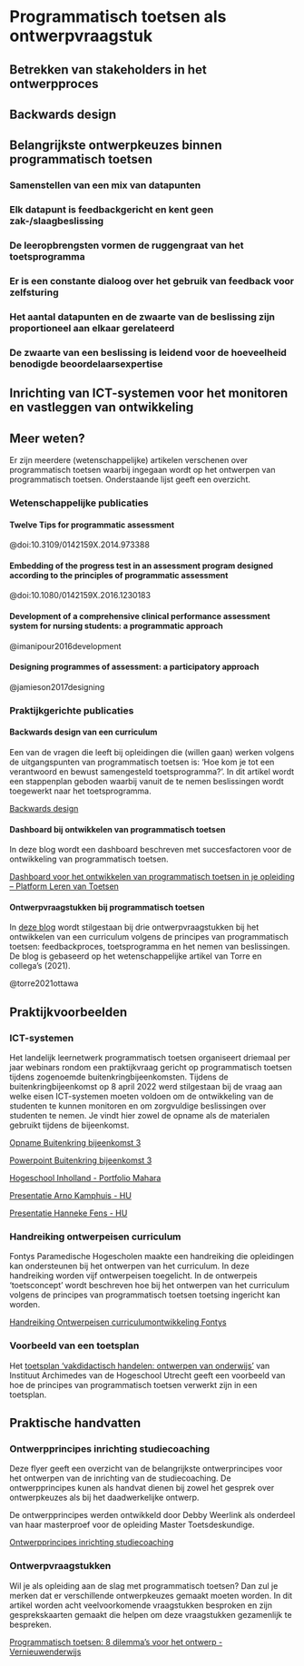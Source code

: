 # Programmatisch toetsen als ontwerpvraagstuk 

## Betrekken van stakeholders in het ontwerpproces 

## Backwards design 

## Belangrijkste ontwerpkeuzes binnen programmatisch toetsen 

### Samenstellen van een mix van datapunten 

### Elk datapunt is feedbackgericht en kent geen zak-/slaagbeslissing 

### De leeropbrengsten vormen de ruggengraat van het toetsprogramma 

### Er is een constante dialoog over het gebruik van feedback voor zelfsturing 

### Het aantal datapunten en de zwaarte van de beslissing zijn proportioneel aan elkaar gerelateerd 

### De zwaarte van een beslissing is leidend voor de hoeveelheid benodigde beoordelaarsexpertise  

## Inrichting van ICT-systemen voor het monitoren en vastleggen van ontwikkeling 

## Meer weten? 

Er zijn meerdere (wetenschappelijke) artikelen verschenen over programmatisch toetsen waarbij ingegaan wordt op het ontwerpen van programmatisch toetsen. Onderstaande lijst geeft een overzicht.  

### Wetenschappelijke publicaties 

#### Twelve Tips for programmatic assessment 

@doi:10.3109/0142159X.2014.973388

#### Embedding of the progress test in an assessment program designed according to the principles of programmatic assessment 

@doi:10.1080/0142159X.2016.1230183

#### Development of a comprehensive clinical performance assessment system for nursing students: a programmatic approach 

@imanipour2016development

#### Designing programmes of assessment: a participatory approach 

@jamieson2017designing

### Praktijkgerichte publicaties 

#### Backwards design van een curriculum 

Een van de vragen die leeft bij opleidingen die (willen gaan) werken volgens de uitgangspunten van programmatisch toetsen is: ‘Hoe kom je tot een verantwoord en bewust samengesteld toetsprogramma?’. In dit artikel wordt een stappenplan geboden waarbij vanuit de te nemen beslissingen wordt toegewerkt naar het toetsprogramma.  

[Backwards design](./bronnen/40_Backwards_design.pdf)

#### Dashboard bij ontwikkelen van programmatisch toetsen 

In deze blog wordt een dashboard beschreven met succesfactoren voor de ontwikkeling van programmatisch toetsen.  

[Dashboard voor het ontwikkelen van programmatisch toetsen in je opleiding – Platform Leren van Toetsen](https://lerenvantoetsen.nl/dashboard-voor-het-ontwikkelen-van-programmatisch-toetsen-in-je-opleiding/)

#### Ontwerpvraagstukken bij programmatisch toetsen 

In [deze blog](https://lerenvantoetsen.nl/houvast-bij-het-invoeren-van-programmatisch-toetsen-in-de-praktijk/) wordt stilgestaan bij drie ontwerpvraagstukken bij het ontwikkelen van een curriculum volgens de principes van programmatisch toetsen: feedbackproces, toetsprogramma en het nemen van beslissingen. De blog is gebaseerd op het wetenschappelijke artikel van Torre en collega's (2021). 

@torre2021ottawa

## Praktijkvoorbeelden 

### ICT-systemen 

Het landelijk leernetwerk programmatisch toetsen organiseert driemaal per jaar webinars rondom een praktijkvraag gericht op programmatisch toetsen tijdens zogenoemde buitenkringbijeenkomsten. Tijdens de buitenkringbijeenkomst op 8 april 2022 werd stilgestaan bij de vraag aan welke eisen ICT-systemen moeten voldoen om de ontwikkeling van de studenten te kunnen monitoren en om zorgvuldige beslissingen over studenten te nemen. Je vindt hier zowel de opname als de materialen gebruikt tijdens de bijeenkomst. 

[Opname Buitenkring bijeenkomst 3](./bronnen/57_Buitenkring_opname.mp4)

[Powerpoint Buitenkring bijeenkomst 3](./bronnen/57_Buitenkring_PT.pptx)

[Hogeschool Inholland - Portfolio Mahara](./bronnen/57_Inholland_Portfolio_Mahara.pptx)

[Presentatie Arno Kamphuis - HU](./bronnen/57_ArnoKamphuis _HU.pptx)

[Presentatie Hanneke Fens - HU](./bronnen/57_HannekeFens_HU.pdf)

### Handreiking ontwerpeisen curriculum 

Fontys Paramedische Hogescholen maakte een handreiking die opleidingen kan ondersteunen bij het ontwerpen van het curriculum. In deze handreiking worden vijf ontwerpeisen  toegelicht. In de ontwerpeis 'toetsconcept' wordt beschreven hoe bij het ontwerpen van het curriculum volgens de principes van programmatisch toetsen toetsing ingericht kan worden. 

[Handreiking Ontwerpeisen curriculumontwikkeling Fontys](./bronnen/110_Handreiking_Ontwerpeisen_Fontys.pdf)

### Voorbeeld van een toetsplan 

Het [toetsplan 'vakdidactisch handelen: ontwerpen van onderwijs'](./bronnen/84_Format_Toetsplan_HU.docx) van Instituut Archimedes van de Hogeschool Utrecht geeft een voorbeeld van hoe de principes van programmatisch toetsen verwerkt zijn in een toetsplan.  

## Praktische handvatten 

### Ontwerpprincipes inrichting studiecoaching 

Deze flyer geeft een overzicht van de belangrijkste ontwerprincipes voor het ontwerpen van de inrichting van de studiecoaching. De ontwerpprincipes kunen als handvat dienen bij zowel het gesprek over ontwerpkeuzes als bij het daadwerkelijke ontwerp.  

De ontwerpprincipes werden ontwikkeld door Debby Weerlink als onderdeel van haar masterproef voor de opleiding Master Toetsdeskundige. 

[Ontwerpprincipes inrichting studiecoaching](./bronnen/81_Ontwerpprincipes_studiecoaching.pdf)

### Ontwerpvraagstukken 

Wil je als opleiding aan de slag met programmatisch toetsen? Dan zul je merken dat er verschillende ontwerpkeuzes gemaakt moeten worden. In dit artikel worden acht veelvoorkomende vraagstukken besproken en zijn gesprekskaarten gemaakt die helpen om deze vraagstukken gezamenlijk te bespreken. 

[Programmatisch toetsen: 8 dilemma's voor het ontwerp - Vernieuwenderwijs](https://www.vernieuwenderwijs.nl/programmatisch-toetsen-8-dilemmas/)